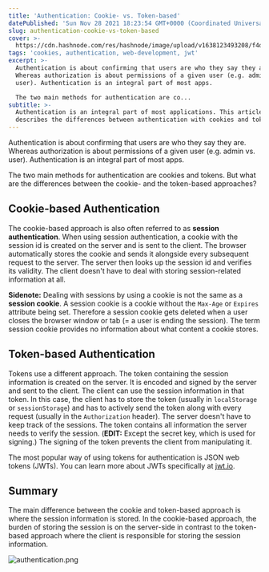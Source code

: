 ```yaml
---
title: 'Authentication: Cookie- vs. Token-based'
datePublished: 'Sun Nov 28 2021 18:23:54 GMT+0000 (Coordinated Universal Time)'
slug: authentication-cookie-vs-token-based
cover: >-
  https://cdn.hashnode.com/res/hashnode/image/upload/v1638123493208/f4dRWdSd4.png
tags: 'cookies, authentication, web-development, jwt'
excerpt: >-
  Authentication is about confirming that users are who they say they are.
  Whereas authorization is about permissions of a given user (e.g. admin vs.
  user). Authentication is an integral part of most apps.

  The two main methods for authentication are co...
subtitle: >-
  Authentication is an integral part of most applications. This article briefly
  describes the differences between authentication with cookies and tokens
---
```



Authentication is about confirming that users are who they say they are. Whereas authorization is about permissions of a given user (e.g. admin vs. user). Authentication is an integral part of most apps.

The two main methods for authentication are cookies and tokens. But what are the differences between the cookie- and the token-based approaches?

## Cookie-based Authentication

The cookie-based approach is also often referred to as **session authentication**. When using session authentication, a cookie with the session id is created on the server and is sent to the client. The browser automatically stores the cookie and sends it alongside every subsequent request to the server. The server then looks up the session id and verifies its validity. The client doesn't have to deal with storing session-related information at all.

**Sidenote:** Dealing with sessions by using a cookie is not the same as a **session cookie**. A session cookie is a cookie without the `Max-Age` or `Expires` attribute being set. Therefore a session cookie gets deleted when a user closes the browser window or tab (= a user is ending the session). The term session cookie provides no information about what content a cookie stores.

## Token-based Authentication

Tokens use a different approach. The token containing the session information is created on the server. It is encoded and signed by the server and sent to the client. The client can use the session information in that token. In this case, the client has to store the token (usually in `localStorage` or `sessionStorage`) and has to actively send the token along with every request (usually in the `Authorization` header). The server doesn't have to keep track of the sessions. The token contains all information the server needs to verify the session. (**EDIT:** Except the secret key, which is used for signing.) The signing of the token prevents the client from manipulating it.

The most popular way of using tokens for authentication is JSON web tokens (JWTs). You can learn more about JWTs specifically at [jwt.io](https://jwt.io/introduction).

## Summary

The main difference between the cookie and token-based approach is where the session information is stored. In the cookie-based approach, the burden of storing the session is on the server-side in contrast to the token-based approach where the client is responsible for storing the session information.

![authentication.png](https://cdn.hashnode.com/res/hashnode/image/upload/v1636403503161/8wg6Rz35A.png?auto=format,compress&w=800&fit=fillmax)

